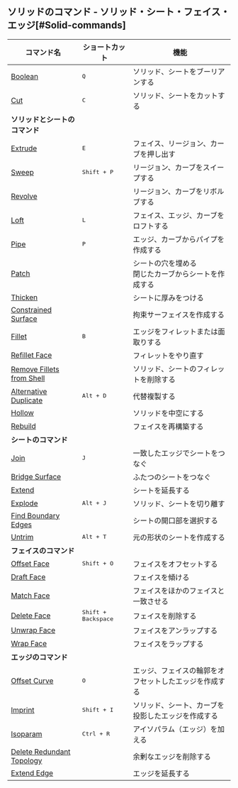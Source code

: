 ## ソリッドのコマンド - ソリッド・シート・フェイス・エッジ[#Solid-commands]
| コマンド名                                                   | ショートカット               | 機能                                                     |
| ------------------------------------------------------------ | ---------------------------- | -------------------------------------------------------- |
| [Boolean](solid/boolean)                                     | <kbd>Q</kbd>                 | ソリッド、シートをブーリアンする                         |
| [Cut](solid/cut)                                             | <kbd>C</kbd>                 | ソリッド、シートをカットする                             |
| **ソリッドとシートのコマンド**                               |                              |                                                          |
| [Extrude](solid/extrude)                                     | <kbd>E</kbd>                 | フェイス、リージョン、カーブを押し出す                   |
| [Sweep](solid/sweep)                                         | <kbd>Shift + P</kbd>         | リージョン、カーブをスイープする                         |
| [Revolve](solid/revolve)                                     |                              | リージョン、カーブをリボルブする                         |
| [Loft](solid/loft)                                           | <kbd>L</kbd>                 | フェイス、エッジ、カーブをロフトする                     |
| [Pipe](solid/pipe)                                           | <kbd>P</kbd>                 | エッジ、カーブからパイプを作成する                       |
| [Patch](solid/patch)                                         |                              | シートの穴を埋める<br />閉じたカーブからシートを作成する |
| [Thicken](solid/thicken)                                     |                              | シートに厚みをつける                                     |
| [Constrained Surface](solid/constrained-surface)             |                              | 拘束サーフェイスを作成する                               |
| [Fillet](solid/fillet)                                       | <kbd>B</kbd>                 | エッジをフィレットまたは面取りする                       |
| [Refillet Face](solid/refillet-face)                         |                              | フィレットをやり直す                                     |
| [Remove Fillets from Shell](solid/remove-fillets-from-shell) |                              | ソリッド、シートのフィレットを削除する                   |
| [Alternative Duplicate](solid/alternative-duplicate)         | <kbd>Alt + D</kbd>           | 代替複製する                                             |
| [Hollow](solid/hollow)                                       |                              | ソリッドを中空にする                                     |
| [Rebuild](solid/rebuild)                                     |                              | フェイスを再構築する                                     |
| **シートのコマンド**                                         |                              |                                                          |
| [Join](solid/join)                                           | <kbd>J</kbd>                 | 一致したエッジでシートをつなぐ                           |
| [Bridge Surface](solid/bridge-surface)                       |                              | ふたつのシートをつなぐ                                   |
| [Extend](solid/extend)                                       |                              | シートを延長する                                         |
| [Explode](solid/explode)                                     | <kbd>Alt + J</kbd>           | ソリッド、シートを切り離す                               |
| [Find Boundary Edges](solid/find-boundary-edges)             |                              | シートの開口部を選択する                                 |
| [Untrim](solid/untrim)                                       | <kbd>Alt + T</kbd>           | 元の形状のシートを作成する                               |
| **フェイスのコマンド**                                       |                              |                                                          |
| [Offset Face](solid/offset-face)                             | <kbd>Shift + O</kbd>         | フェイスをオフセットする                                 |
| [Draft Face](solid/draft-face)                               |                              | フェイスを傾ける                                         |
| [Match Face](solid/match-face)                               |                              | フェイスをほかのフェイスと一致させる                     |
| [Delete Face](solid/delete-face)                             | <kbd>Shift + Backspace</kbd> | フェイスを削除する                                       |
| [Unwrap Face](solid/unwrap-face)                             |                              | フェイスをアンラップする                                 |
| [Wrap Face](solid/wrap-face)                                 |                              | フェイスをラップする                                     |
| **エッジのコマンド**                                         |                              |                                                          |
| [Offset Curve](solid/offset-curve)                           | <kbd>O</kbd>                 | エッジ、フェイスの輪郭をオフセットしたエッジを作成する   |
| [Imprint](solid/imprint)                                     | <kbd>Shift + I</kbd>         | ソリッド、シート、カーブを投影したエッジを作成する       |
| [Isoparam](solid/isoparam)                                   | <kbd>Ctrl + R</kbd>          | アイソパラム（エッジ）を加える                           |
| [Delete Redundant Topology](solid/delete-redundant-topology) |                              | 余剰なエッジを削除する                                   |
| [Extend Edge](solid/extend-edge)                             |                              | エッジを延長する                                         |









